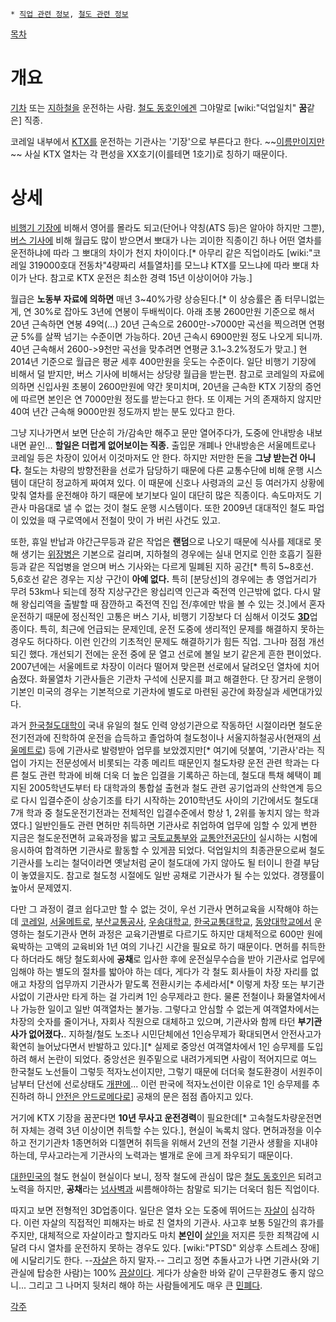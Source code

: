  * [[직업 관련 정보]], [[철도 관련 정보]]

{{{+1 鐵道機關士 / an Engine Driver on the Railway }}}

[[목차]]

= 개요 =
[[기차]] 또는 [[지하철]]을 운전하는 사람. [[철도 동호인]]에겐 그야말로 [wiki:"덕업일치" '''꿈'''같은] 직종.

코레일 내부에서 [[KTX]]를 운전하는 기관사는 '기장'으로 부른다고 한다. ~~[[이름]]만이지만~~ 사실 KTX 열차는 각 편성을 XX호기(이를테면 1호기)로 칭하기 때문이다.

= 상세 =
[[비행기 기장]]에 비해서 영어를 몰라도 되고(단어나 약칭(ATS 등)은 알아야 하지만 그뿐), [[버스 기사]]에 비해 월급도 많이 받으면서 뽀대가 나는 괴이한 직종이긴 하나 어떤 열차를 운전하냐에 따라 그 뽀대의 차이가 천지 차이이다.[* 아무리 같은 직업이라도 [wiki:"코레일 319000호대 전동차"4량짜리 셔틀열차]를 모느냐 KTX를 모느냐에 따라 뽀대 차이가 난다. 참고로 KTX 운전은 최소한 경력 15년 이상이어야 가능.]

월급은 '''노동부 자료에 의하면''' 매년 3~40%가량 상승된다.[* 이 상승률은 좀 터무니없는게, 연 30%로 잡아도 3년에 연봉이 두배씩이다. 아래 초봉 2600만원 기준으로 해서 20년 근속하면 연봉 49억(...) 20년 근속으로 2600만->7000만 곡선을 찍으려면 연평균 5%를 살짝 넘기는 수준이면 가능하다. 20년 근속시 6900만원 정도 나오게 되니까. 40년 근속해서 2600->9천만 곡선을 맞추려면 연평균 3.1~3.2%정도가 맞고.] 현 2014년 기준으로 월급은 평균 세후 400만원을 웃도는 수준이다. 일단 비행기 기장에 비해서 덜 받지만, 버스 기사에 비해서는 상당량 월급을 받는편. 참고로 코레일의 자료에 의하면 신입사원 초봉이 2600만원에 약간 못미치며, 20년을 근속한 KTX 기장의 증언에 따르면 본인은 연 7000만원 정도를 받는다고 한다. 또 이제는 거의 존재하지 않지만 40여 년간 근속해 9000만원 정도까지 받는 분도 있다고 한다.

그냥 지나가면서 보면 단순히 가/감속만 해주고 문만 열어주다가, 도중에 안내방송 내보내면 끝인... '''할일은 더럽게 없어보이는 직종.''' 출입문 개폐나 안내방송은 서울메트로나 코레일 등은 차장이 있어서 이것마저도 안 한다. 하지만 저만한 돈을 '''그냥 받는건 아니다.''' 철도는 차량의 방향전환을 선로가 담당하기 때문에 다른 교통수단에 비해 운행 시스템이 대단히 정교하게 짜여져 있다. 이 때문에 신호나 사령과의 교신 등 여러가지 상황에 맞춰 열차를 운전해야 하기 때문에 보기보다 일이 대단히 많은 직종이다. 속도마저도 기관사 마음대로 낼 수 없는 것이 철도 운행 시스템이다.
또한 2009년 대대적인 철도 파업이 있었을 때 구로역에서 전철이 맛이 가 버린 사건도 있고. 

또한, 휴일 반납과 야간근무등과 같은 작업은 '''랜덤'''으로 나오기 때문에 식사를 제대로 못해 생기는 [[위장병]]은 기본으로 걸리며, 지하철의 경우에는 실내 먼지로 인한 호흡기 질환 등과 같은 직업병을 얻으며 버스 기사와는 다르게 밀폐된 지하 공간[* 특히 5~8호선. 5,6호선 같은 경우는 지상 구간이 '''아예 없다.''' 특히 [분당선]의 경우에는 총 영업거리가 무려 53km나 되는데 정작 지상구간은 왕십리역 인근과 죽전역 인근밖에 없다. 다시 말해 왕십리역을 출발할 때 잠깐하고 죽전역 진입 전/후에만 밖을 볼 수 있는 것.]에서 혼자 운전하기 때문에 정신적인 고통은 버스 기사, 비행기 기장보다 더 심해서 이것도 '''[[3D]]'''업종이다. 특히, 최근에 언급되는 문제인데, 운전 도중에 생리적인 문제를 해결하지 못하는 경우도 허다하다. 이런 인간의 기초적인 문제도 해결하기가 힘든 직업. 그나마 점점 개선되긴 했다. 개선되기 전에는 운전 중에 문 열고 선로에 볼일 보기 같은게 흔한 편이었다. 2007년에는 서울메트로 차장이 이러다 떨어져 맞은편 선로에서 달려오던 열차에 치어 숨졌다. 화물열차 기관사들은 기관차 구석에 신문지를 펴고 해결한다. 단 장거리 운행이 기본인 미국의 경우는 기본적으로 기관차에 별도로 마련된 공간에 화장실과 세면대가있다.

과거 [[한국철도대학]]이 국내 유일의 철도 인력 양성기관으로 작동하던 시절이라면 철도운전기전과에 진학하여 운전을 습득하고 졸업하여 철도청이나 서울지하철공사(현재의 [[서울메트로]]) 등에 기관사로 발령받아 업무를 보았겠지만[* 여기에 덧붙여, '기관사'라는 직업이 가지는 전문성에서 비롯되는 각종 메리트 때문인지 철도차량 운전 관련 학과는 다른 철도 관련 학과에 비해 더욱 더 높은 입결을 기록하곤 하는데, 철도대 특채 혜택이 폐지된 2005학년도부터 타 대학과의 통합설 출현과 철도 관련 공기업과의 산학연계 등으로 다시 입결수준이 상승기조를 타기 시작하는 2010학년도 사이의 기간에서도 철도대 7개 학과 중 철도운전기전과는 전체적인 입결수준에서 항상 1, 2위를 놓치지 않는 학과였다.] 일반인들도 관련 면허만 취득하면 기관사로 취업하여 업무에 임할 수 있게 변한 지금은 철도운전면허 교육과정을 밟고 [[국토교통부]]와 [[교통안전공단]]이 실시하는 시험에 응시하여 합격하면 기관사로 활동할 수 있게끔 되었다. 덕업일치의 최종관문으로써 철도기관사를 노리는 철덕이라면 옛날처럼 굳이 철도대에 가지 않아도 될 터이니 한결 부담이 놓였을지도. 참고로 철도청 시절에도 일반 공채로 기관사가 될 수는 있었다. 경쟁률이 높아서 문제였지.

다만 그 과정이 결코 쉽다고만 할 수 없는 것이, 우선 기관사 면허교육을 시작해야 하는데 [[코레일]], [[서울메트로]], [[부산교통공사]], [[우송대학교]], [[한국교통대학교]], [[동양대학교]]에서 운영하는 철도기관사 면허 과정은 교육기관별로 다르기도 하지만 대체적으로 600만 원에 육박하는 고액의 교육비와 1년 여의 기나긴 시간을 필요로 하기 때문이다. 면허를 취득한다 하더라도 해당 철도회사에 '''공채'''로 입사한 후에 운전실무수습을 받아 기관사로 업무에 임해야 하는 별도의 절차를 밟아야 하는 데다, 게다가 각 철도 회사들이 차장 자리를 없애고 차장의 업무까지 기관사가 맡도록 전환시키는 추세라서[* 이렇게 차장 또는 부기관사없이 기관사만 타게 하는 걸 가리켜 1인 승무제라고 한다. 물론 전철이나 화물열차에서나 가능한 일이고 일반 여객열차는 불가능. 그렇다고 안심할 수 없는게 여객열차에서는 차장의 숫자를 줄이거나, 자회사 직원으로 대체하고 있으며, 기관사와 함께 타던 '''부기관사가 없어졌다.'''. 지하철/철도 노조나 시민단체에선 1인승무제가 확대되면서 안전사고가 확연히 늘어났다면서 반발하고 있다.][* 실제로 중앙선 여객열차에서 1인 승무제를 도입하려 해서 논란이 되었다. 중앙선은 원주밑으로 내려가게되면 사람이 적어지므로 여느 한국철도 노선들이 그렇듯 적자노선이지만, 그렇기 때문에 더더욱 철도환경이 서원주이남부터 단선에 선로상태도 [[개판]]에... 이런 판국에 적자노선이란 이유로 1인 승무제를 추진하려 하니 [[개념은 안드로메다로|안전은 안드로메다로]]] 공채의 문은 점점 좁아지고 있다.

거기에 KTX 기장을 꿈꾼다면 '''10년 무사고 운전경력'''이 필요한데[* 고속철도차량운전면허 자체는 경력 3년 이상이면 취득할 수는 있다.], 현실이 녹록치 않다. 면허과정을 이수하고 전기기관차 1종면허와 디젤면허 취득을 위해서 2년의 전철 기관사 생활을 지내야 하는데, 무사고라는게 기관사의 노력과는 별개로 운에 크게 좌우되기 때문이다.

[[대한민국]]의 철도 현실이 현실이다 보니, 정작 철도에 관심이 많은 [[철도 동호인]]은 되려고 노력을 하지만, '''공채'''라는 [[넘사벽]]과 씨름해야하는 참말로 되기는 더욱더 힘든 직업이다.

따지고 보면 전형적인 3D업종이다. 일단은 열차 오는 도중에 뛰어드는 [[자살]]이 심각하다. 이런 자살의 직접적인 피해자는 바로 친 열차의 기관사. 사고후 보통 5일간의 휴가를 주지만, 대체적으로 자살이라고 할지라도 마치 '''본인이''' [[살인]]을 저지른 듯한 죄책감에 시달려 다시 열차를 운전하지 못하는 경우도 있다. [wiki:"PTSD" 외상후 스트레스 장애]에 시달리기도 한다. --[[자살]]은 하지 말자.-- 그리고 정면 추돌사고가 나면 기관사(와 기관실에 탑승한 사람)는 100% [[끔살]]이다. 게다가 상술한 바와 같이 근무환경도 좋지 않으니... 그리고 그 나머지 뒷처리 해야 하는 사람들에게도 매우 큰 [[민폐]]다. 

[[각주]]
